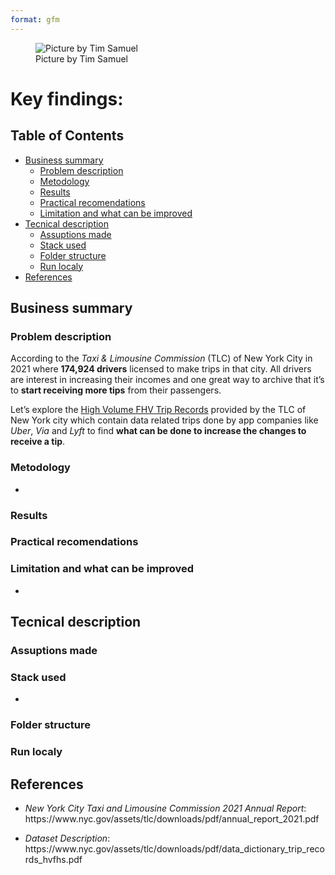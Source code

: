 ```yaml
---
format: gfm
---
```


![Picture by Tim Samuel](assets/banner.png)

# Key findings:

## Table of Contents

- [Business summary](#business-summary)
  - [Problem description](#problem-description)
  - [Metodology](#metodology)
  - [Results](#results)
  - [Practical recomendations](#practical-recomendations)
  - [Limitation and what can be improved](#limitation-and-what can-be-improved)
- [Tecnical description](#tecnical-description)
  - [Assuptions made](#assuptions-made)
  - [Stack used](#stack-used)
  - [Folder structure](#folder-structure)
  - [Run localy](#run-localy)
- [References](#references)

## Business summary

### Problem description

According to the *Taxi & Limousine Commission* (TLC) of New York City in 2021 where **174,924 drivers** licensed to make trips in that city. All drivers are interest in increasing their incomes and one great way to archive that it's to **start receiving more tips** from their passengers.

Let's explore the [High Volume FHV Trip Records](https://www.nyc.gov/site/tlc/about/tlc-trip-record-data.page) provided by the TLC of New York city which contain data related trips done by app companies like *Uber*, *Via* and *Lyft* to find **what can be done to increase the changes to receive a tip**.

### Metodology

- 

### Results


### Practical recomendations


### Limitation and what can be improved

- 

## Tecnical description

### Assuptions made


### Stack used

- 

### Folder structure


### Run localy


## References

- *New York City Taxi and Limousine Commission 2021 Annual Report*: https://www.nyc.gov/assets/tlc/downloads/pdf/annual_report_2021.pdf

- *Dataset Description*: https://www.nyc.gov/assets/tlc/downloads/pdf/data_dictionary_trip_records_hvfhs.pdf
